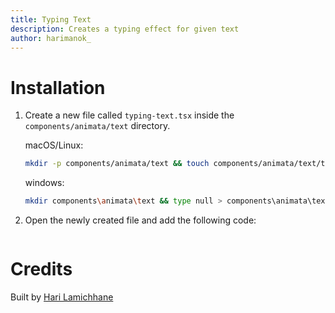 ```yaml
---
title: Typing Text
description: Creates a typing effect for given text
author: harimanok_
---
```


<ComponentPreview name="text-typing-text--docs" />

# Installation

1. Create a new file called `typing-text.tsx` inside the `components/animata/text` directory.

   macOS/Linux:

   ```bash
   mkdir -p components/animata/text && touch components/animata/text/typing-text.tsx
   ```

   windows:

   ```bash
   mkdir components\animata\text && type null > components\animata\text\typing-text.tsx
   ```

2. Open the newly created file and add the following code:

```jsx file=<rootDir>/animata/text/typing-text.tsx

```

# Credits

Built by [Hari Lamichhane](https://github.com/hari)
